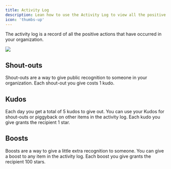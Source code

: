 ```yaml
---
title: Activity Log
description: Lean how to use the Activity Log to view all the positive actions that have occurred in your organization.
icon: 'thumbs-up'
---
```


The activity log is a record of all the positive actions that have occurred in your organization.

<Frame>
    <img src="/images/activity-log.png" style={{ borderRadius: '0.5rem' }} />
</Frame>

## Shout-outs

Shout-outs are a way to give public recognition to someone in your organization. Each shout-out you give costs 1 kudo.

## Kudos

Each day you get a total of 5 kudos to give out. You can use your Kudos for shout-outs or piggyback on other items in the activity log. Each kudo you give grants the recipient 1 star.

## Boosts

Boosts are a way to give a little extra recognition to someone. You can give a boost to any item in the activity log. Each boost you give grants the recipient 100 stars.

